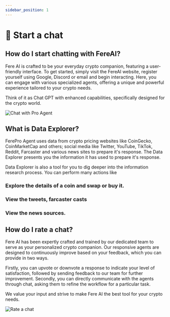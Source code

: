 ```yaml
---
sidebar_position: 1
---
```



# 💬 Start a chat

## How do I start chatting with FereAI?

Fere AI is crafted to be your everyday crypto companion, featuring a user-friendly interface.
To get started, simply visit the FereAI website, register yourself using Google, Discord or email and begin interacting.
Here, you can engage with various specialized agents, offering a unique and powerful experience tailored to your crypto needs.

Think of it as Chat GPT with enhanced capabilities, specifically designed for the crypto world.


<img
  src="/img/product/pro_agent_chat.png"
  alt="Chat with Pro Agent"
  title="Chat with Pro Agent"
  className="custom-class"
/>

## What is Data Explorer?

FerePro Agent uses data from crypto pricing websites like CoinGecko, CoinMarketCap and others;
social media like Twitter, YouTube, TikTok, Reddit, Farcaster and various news sites
to prepare it's response. The Data Explorer presents you the information it has used to prepare it's response.

Data Explorer is also a tool for you to dig deeper into the information research process. You
can perform many actions like

###  Explore the details of a coin and swap or buy it.

<ReactPlayer playing controls url='https://d17amglcmpxxe9.cloudfront.net/assets/docs/FereAI_Data_Explorer_Coins.mp4' />


### View the tweets, farcaster casts

<ReactPlayer playing controls url='https://d17amglcmpxxe9.cloudfront.net/assets/docs/FereAI_Data_Explorer_Tweets_and_Casts.mp4' />

### View the news sources.



## How do I rate a chat?

Fere AI has been expertly crafted and trained by our dedicated team to serve as your personalized crypto companion. Our responsive agents are designed to continuously improve based on your feedback, which you can provide in two ways.

Firstly, you can upvote or downvote a response to indicate your level of satisfaction, followed by sending feedback to our team for further improvement. Secondly, you can directly communicate with the agents through chat, asking them to refine the workflow for a particular task.

We value your input and strive to make Fere AI the best tool for your crypto needs.

<img
  src="/img/product/rate_chat.png"
  alt="Rate a chat"
  title="Rate a chat"
  className="custom-class"
/>